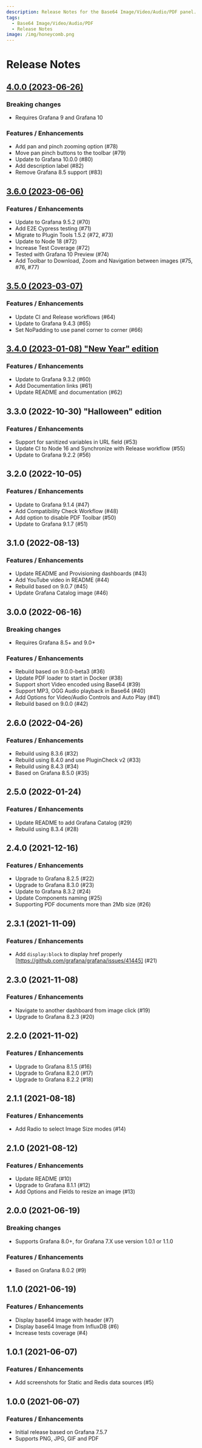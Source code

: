 ```yaml
---
description: Release Notes for the Base64 Image/Video/Audio/PDF panel.
tags:
  - Base64 Image/Video/Audio/PDF
  - Release Notes
image: /img/honeycomb.png
---
```


# Release Notes

## [4.0.0 (2023-06-26)](/blog/image-panel-4.0.0-20230709/)

### Breaking changes

- Requires Grafana 9 and Grafana 10

### Features / Enhancements

- Add pan and pinch zooming option (#78)
- Move pan pinch buttons to the toolbar (#79)
- Update to Grafana 10.0.0 (#80)
- Add description label (#82)
- Remove Grafana 8.5 support (#83)

## [3.6.0 (2023-06-06)](/blog/image-panel-3.6.0-20230606)

### Features / Enhancements

- Update to Grafana 9.5.2 (#70)
- Add E2E Cypress testing (#71)
- Migrate to Plugin Tools 1.5.2 (#72, #73)
- Update to Node 18 (#72)
- Increase Test Coverage (#72)
- Tested with Grafana 10 Preview (#74)
- Add Toolbar to Download, Zoom and Navigation between images (#75, #76, #77)

## [3.5.0 (2023-03-07)](/blog/image-panel-3.5.0-20230307)

### Features / Enhancements

- Update CI and Release workflows (#64)
- Update to Grafana 9.4.3 (#65)
- Set NoPadding to use panel corner to corner (#66)

## [3.4.0 (2023-01-08) "New Year" edition](/blog/image-panel-3.4.0-20230108/)

### Features / Enhancements

- Update to Grafana 9.3.2 (#60)
- Add Documentation links (#61)
- Update README and documentation (#62)

## 3.3.0 (2022-10-30) "Halloween" edition

### Features / Enhancements

- Support for sanitized variables in URL field (#53)
- Update CI to Node 16 and Synchronize with Release workflow (#55)
- Update to Grafana 9.2.2 (#56)

## 3.2.0 (2022-10-05)

### Features / Enhancements

- Update to Grafana 9.1.4 (#47)
- Add Compatibility Check Workflow (#48)
- Add option to disable PDF Toolbar (#50)
- Update to Grafana 9.1.7 (#51)

## 3.1.0 (2022-08-13)

### Features / Enhancements

- Update README and Provisioning dashboards (#43)
- Add YouTube video in README (#44)
- Rebuild based on 9.0.7 (#45)
- Update Grafana Catalog image (#46)

## 3.0.0 (2022-06-16)

### Breaking changes

- Requires Grafana 8.5+ and 9.0+

### Features / Enhancements

- Rebuild based on 9.0.0-beta3 (#36)
- Update PDF loader to start in Docker (#38)
- Support short Video encoded using Base64 (#39)
- Support MP3, OGG Audio playback in Base64 (#40)
- Add Options for Video/Audio Controls and Auto Play (#41)
- Rebuild based on 9.0.0 (#42)

## 2.6.0 (2022-04-26)

### Features / Enhancements

- Rebuild using 8.3.6 (#32)
- Rebuild using 8.4.0 and use PluginCheck v2 (#33)
- Rebuild using 8.4.3 (#34)
- Based on Grafana 8.5.0 (#35)

## 2.5.0 (2022-01-24)

### Features / Enhancements

- Update README to add Grafana Catalog (#29)
- Rebuild using 8.3.4 (#28)

## 2.4.0 (2021-12-16)

### Features / Enhancements

- Upgrade to Grafana 8.2.5 (#22)
- Upgrade to Grafana 8.3.0 (#23)
- Update to Grafana 8.3.2 (#24)
- Update Components naming (#25)
- Supporting PDF documents more than 2Mb size (#26)

## 2.3.1 (2021-11-09)

### Features / Enhancements

- Add `display:block` to display href properly [https://github.com/grafana/grafana/issues/41445] (#21)

## 2.3.0 (2021-11-08)

### Features / Enhancements

- Navigate to another dashboard from image click (#19)
- Upgrade to Grafana 8.2.3 (#20)

## 2.2.0 (2021-11-02)

### Features / Enhancements

- Upgrade to Grafana 8.1.5 (#16)
- Upgrade to Grafana 8.2.0 (#17)
- Upgrade to Grafana 8.2.2 (#18)

## 2.1.1 (2021-08-18)

### Features / Enhancements

- Add Radio to select Image Size modes (#14)

## 2.1.0 (2021-08-12)

### Features / Enhancements

- Update README (#10)
- Upgrade to Grafana 8.1.1 (#12)
- Add Options and Fields to resize an image (#13)

## 2.0.0 (2021-06-19)

### Breaking changes

- Supports Grafana 8.0+, for Grafana 7.X use version 1.0.1 or 1.1.0

### Features / Enhancements

- Based on Grafana 8.0.2 (#9)

## 1.1.0 (2021-06-19)

### Features / Enhancements

- Display base64 image with header (#7)
- Display base64 Image from InfluxDB (#6)
- Increase tests coverage (#4)

## 1.0.1 (2021-06-07)

### Features / Enhancements

- Add screenshots for Static and Redis data sources (#5)

## 1.0.0 (2021-06-07)

### Features / Enhancements

- Initial release based on Grafana 7.5.7
- Supports PNG, JPG, GIF and PDF
